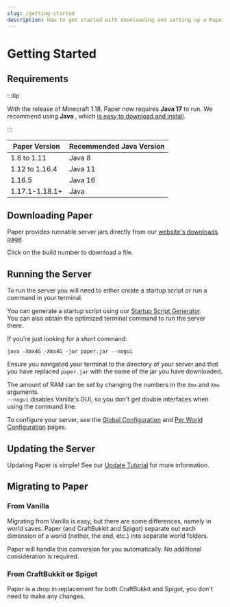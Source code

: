 ```yaml
---
slug: /getting-started
description: How to get started with downloading and setting up a Paper server.
---
```


# Getting Started

## Requirements

:::tip

With the release of Minecraft 1.18, Paper now requires **Java 17** to run. We recommend using
**Java <ConfiguredProperty propertyKey="RECOMMENDED_PAPER_JAVA" />**, which [is easy to download and install](/misc/java-install).

:::

| Paper Version  | Recommended Java Version                                         |
|----------------|------------------------------------------------------------------|
| 1.8 to 1.11    | Java 8                                                           |
| 1.12 to 1.16.4 | Java 11                                                          |
| 1.16.5         | Java 16                                                          |
| 1.17.1-1.18.1+ | Java <ConfiguredProperty propertyKey="RECOMMENDED_PAPER_JAVA" /> |

## Downloading Paper

Paper provides runnable server jars directly from our
[website's downloads page](https://papermc.io/downloads).

Click on the build number to download a file.

## Running the Server

To run the server you will need to either create a startup script
or run a command in your terminal.

You can generate a startup script using our [Startup Script Generator](/misc/tools/start-script-gen).  
You can also obtain the optimized terminal command to run the server there.

If you're just looking for a short command:
```
java -Xmx4G -Xms4G -jar paper.jar --nogui
```
Ensure you navigated your terminal to the directory of your server
and that you have replaced `paper.jar` with the name of the jar you have downloaded.

The amount of RAM can be set by changing the numbers in the `Xmx` and `Xms` arguments.  
`--nogui` disables Vanilla's GUI, so you don't get double interfaces when using the command line.

To configure your server, see the [Global Configuration](../reference/configuration/global-configuration.mdx) and
[Per World Configuration](../reference/configuration/world-configuration.mdx) pages.

## Updating the Server

Updating Paper is simple! See our [Update Tutorial](../how-to/update.md) for more information.

## Migrating to Paper

### From Vanilla

Migrating from Vanilla is easy, but there are some differences, namely in world saves. Paper (and
CraftBukkit and Spigot) separate out each dimension of a world (nether, the end, etc.) into separate
world folders.

Paper will handle this conversion for you automatically. No additional consideration is required.

### From CraftBukkit or Spigot

Paper is a drop in replacement for both CraftBukkit and Spigot, you don't need to make any changes.
